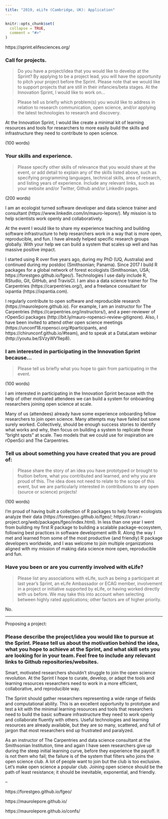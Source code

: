 ```yaml
---
title: "2019, eLife (Cambridge, UK): Application"
---
```


```r
knitr::opts_chunk$set(
  collapse = TRUE,
  comment = "#>"
)
```

https://sprint.elifesciences.org/

### Call for projects. 

> Do you have a project/idea that you would like to develop at the Sprint? By applying to be a project lead, you will have the opportunity to pitch your project before the Sprint. Please note that we would like to support projects that are still in their infancies/beta stages. At the Innovation Sprint, I would like to work on...

> Please tell us briefly which problem(s) you would like to address in relation to research communication, open science, and/or applying the latest technologies to research and discovery.

At the Innovation Sprint, I would like create a minimal kit of learning resources and tools for researchers to more easily build the skills and infrastructure they need to contribute to open science.

(100 words)

### Your skills and experience. 

> Please specify other skills of relevance that you would share at the event, or add detail to explain any of the skills listed above, such as specifying programming languages, technical skills, area of research, and listing years of experience. Include any relevant links, such as your website and/or Twitter, Github and/or LinkedIn pages.

(200 words)

I am an ecologist turned software developer and data science trainer and consultant (https://www.linkedin.com/in/mauro-lepore/). My mission is to help scientists work openly and collaboratively. 

At the event I would like to share my experience teaching and building software infrastructure to help researchers work in a way that is more open, reproducible, and fun. I have already helped specific research groups globally. With your help we can build a system that scales up well and has massive positive impact.

I started using R over five years ago, during my PhD (UQ, Australia) and continued during my postdoc (Smithsonian; Panama). Since 2017 I build R packages for a global network of forest ecologists (Smithsonian, USA; https://forestgeo.github.io/fgeo/). Technologies I use daily include R, RStudio, Git, GitHub, and TravisCI. I am also a data science trainer for The Carpentries (https://carpentries.org/), and a freelance consultant for ixpantia (https://ixpantia.com).

I regularly contribute to open software and reproducible research (https://maurolepore.github.io). For example, I am an instructor for The Carpentries (https://carpentries.org/instructors/), and a peer-reviewer of rOpenSci packages (http://bit.ly/mauro-ropensci-review-gitignore). Also, I have been invited to attend other open science meetings (https://unconf18.ropensci.org/#participants, and https://chirunconf.github.io/#team), and to speak at a DataLatam webinar (http://youtu.be/SVzyWV1Iep8).

### I am interested in participating in the Innovation Sprint because…

> Please tell us briefly what you hope to gain from participating in the event.

(100 words)

I am interested in participating in the Innovation Sprint because with the help of other motivated attendees we can build a system for onboarding researchers joining open science at scale.

Many of us (attendees) already have some experience onboarding fellow researchers to join open science. Many attempts may have failed but some surely worked. Collectively, should be enough success stories to identify what works and why, then focus on building a system to replicate those "bright spots" at scale. Two models that we could use for inspiration are rOpenSci and The Carpentries.

### Tell us about something you have created that you are proud of:

> Please share the story of an idea you have prototyped or brought to fruition before, what you contributed and learned, and why you are proud of this. The idea does not need to relate to the scope of this event, but we are particularly interested in contributions to any open (source or science) projects!

(100 words)

I'm proud of having built a collection of R packages to help forest ecologists analyze their data (https://forestgeo.github.io/fgeo/; https://cran.r-project.org/web/packages/fgeo/index.html). In less than one year I went from building my first R package to building a scalable package-ecosystem, following best practices in software development with R. Along the way I met and learned from some of the most productive (and friendly) R package developers worldwide, and I was welcome to join multiple organizations aligned with my mission of making data science more open, reproducible and fun.

### Have you been or are you currently involved with eLife?

> Please list any associations with eLife, such as being a participant at last year's Sprint, an eLife Ambassador or ECAG member, involvement in a project or initiative supported by eLife, or having worked directly with us before. We may take this into account when selecting between highly rated applications; other factors are of higher priority.

No.

---

Proposing a project: 

### Please describe the project/idea you would like to pursue at the Sprint. Please tell us about the motivation behind the idea, what you hope to achieve at the Sprint, and what skill sets you are looking for in your team. Feel free to include any relevant links to Github repositories/websites.

Smart, motivated researchers shouldn't struggle to join the open science revolution. At the Sprint I hope to curate, develop, or adapt the tools and learning resources researchers need to work in a more efficient, collaborative, and reproducible way.

The Sprint should gather researchers representing a wide range of fields and computational ability. This is an excellent opportunity to prototype and test a kit with the minimal learning resources and tools that researchers need to build the basic software infrastructure they need to work openly and collaborate fluently with others. Useful technologies and learning resources are already available, but they are so many, scattered, and full of jargon that most researchers end up frustrated and paralyzed. 

As an instructor of The Carpentries and data science consultant at the Smithsonian Institution, time and again I have seen researchers give up during the steep initial learning curve, before they experience the payoff. It is not them who fail; the failure is of the system that filters who joins the open science club. A lot of people want to join but the club is too exclusive. Let's make open science a popular club. Joining open science should be the path of least resistance; it should be inevitable, exponential, and friendly.

--

https://forestgeo.github.io/fgeo/

https://maurolepore.github.io/

https://maurolepore.github.io/confs/

